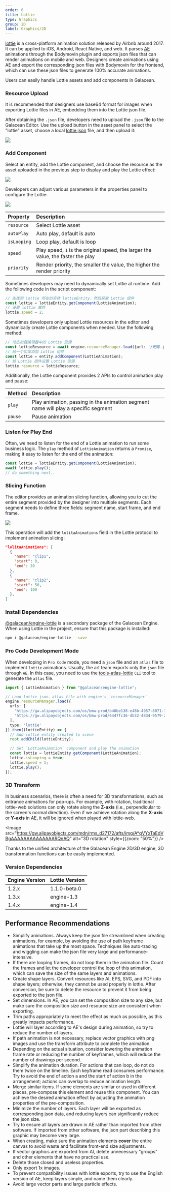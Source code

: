 ```yaml
---
order: 6
title: Lottie
type: Graphics
group: 2D
label: Graphics/2D
---
```


[lottie](https://airbnb.io/lottie/) is a cross-platform animation solution released by Airbnb around 2017. It can be applied to iOS, Android, React Native, and web. It parses [AE](https://www.adobe.com/products/aftereffects.html) animations through the Bodymovin plugin and exports json files that can render animations on mobile and web. Designers create animations using AE and export the corresponding json files with Bodymovin for the frontend, which can use these json files to generate 100% accurate animations.

Users can easily handle Lottie assets and add components in Galacean.

### Resource Upload

It is recommended that designers use base64 format for images when exporting Lottie files in AE, embedding them into the Lottie json file.

After obtaining the `.json` file, developers need to upload the `.json` file to the Galacean Editor. Use the upload button in the asset panel to select the "lottie" asset, choose a local [lottie json](https://github.com/galacean/galacean.github.io/files/14106485/_Lottie.3.json) file, and then upload it:

<Image src="https://mdn.alipayobjects.com/huamei_w6ifet/afts/img/A*UQ1LTI_mYv4AAAAAAAAAAAAADjCHAQ/original"   />

### Add Component

Select an entity, add the Lottie component, and choose the resource as the asset uploaded in the previous step to display and play the Lottie effect:

<Image src="https://mdn.alipayobjects.com/huamei_w6ifet/afts/img/A*ehFMT7vBaCAAAAAAAAAAAAAADjCHAQ/original" />

Developers can adjust various parameters in the properties panel to configure the Lottie:

<Image src="https://mdn.alipayobjects.com/huamei_w6ifet/afts/img/A*OswOQI837OkAAAAAAAAAAAAADjCHAQ/original" />

| Property | Description |
| :--- | :--- |
| `resource` | Select Lottie asset |
| `autoPlay` | Auto play, default is auto |
| `isLooping` | Loop play, default is loop |
| `speed` | Play speed, `1` is the original speed, the larger the value, the faster the play |
| `priority` | Render priority, the smaller the value, the higher the render priority |

Sometimes developers may need to dynamically set Lottie at runtime. Add the following code in the script component:
```typescript
// 先找到 Lottie 所在的实体 lottieEntity，然后获取 Lottie 组件
const lottie = lottieEntity.getComponent(LottieAnimation);
// 设置 lottie 属性
lottie.speed = 2;
```
Sometimes developers only upload Lottie resources in the editor and dynamically create Lottie components when needed. Use the following method:
```typescript
// 动态加载编辑器中的 Lottie 资源
const lottieResource = await engine.resourceManager.load({url: '/光球.json', type: 'EditorLottie'});
// 给一个实体添加 Lottie 组件
const lottie = entity.addComponent(LottieAnimation);
// 给 Lottie 组件设置 Lottie 资源
lottie.resource = lottieResource;
```

Additionally, the Lottie component provides 2 APIs to control animation play and pause:

| Method | Description |
| :--- | :--- |
| `play` | Play animation, passing in the animation segment name will play a specific segment |
| `pause` | Pause animation |

### Listen for Play End

Often, we need to listen for the end of a Lottie animation to run some business logic. The `play` method of `LottieAnimation` returns a `Promise`, making it easy to listen for the end of the animation:

```typescript
const lottie = lottieEntity.getComponent(LottieAnimation);
await lottie.play();
// do something next..
```

### Slicing Function

The editor provides an animation slicing function, allowing you to cut the entire segment provided by the designer into multiple segments. Each segment needs to define three fields: segment name, start frame, and end frame.

<Playground href="/embed/lottie-clips" />

<Image src="https://mdn.alipayobjects.com/huamei_w6ifet/afts/img/A*skjbSZjSpYoAAAAAAAAAAAAADjCHAQ/original" />

This operation will add the `lolitaAnimations` field in the Lottie protocol to implement animation slicing:

```json
"lolitaAnimations": [
  {
    "name": "clip1",
    "start": 0,
    "end": 30
  },
  {
    "name": "clip2",
    "start": 50,
    "end": 100
  },
]
```

### Install Dependencies

<a href="https://www.npmjs.com/package/@galacean/engine-lottie" target="_blank">@galacean/engine-lottie</a> is a secondary package of the Galacean Engine. When using Lottie in the project, ensure that this package is installed:

```bash
npm i @galacean/engine-lottie --save
```

### Pro Code Development Mode

When developing in `Pro Code` mode, you need a `json` file and an `atlas` file to implement `lottie` animations. Usually, the art team exports only the `json` file through `AE`. In this case, you need to use the [tools-atlas-lottie](https://www.npmjs.com/package/@galacean/tools-atlas-lottie) `CLI` tool to generate the `atlas` file.

```typescript
import { LottieAnimation } from "@galacean/engine-lottie";

// Load lottie json、atlas file with engine's `resourceManager`
engine.resourceManager.load({
  urls: [
    "https://gw.alipayobjects.com/os/bmw-prod/b46be138-e48b-4957-8071-7229661aba53.json",
    "https://gw.alipayobjects.com/os/bmw-prod/6447fc36-db32-4834-9579-24fe33534f55.atlas"
  ],
  type: 'lottie'
}).then((lottieEntity) => {
  // Add lottie entity created to scene 
  root.addChild(lottieEntity);

  // Get `LottieAnimation` component and play the animation
  const lottie = lottieEntity.getComponent(LottieAnimation);
  lottie.isLooping = true;
  lottie.speed = 1;
  lottie.play();
});
```

<Playground href="/embed/lottie" />

### 3D Transform

In business scenarios, there is often a need for 3D transformations, such as entrance animations for pop-ups. For example, with rotation, traditional lottie-web solutions can only rotate along the **Z-axis** (i.e., perpendicular to the screen's normal direction). Even if we achieve rotation along the **X-axis** or **Y-axis** in AE, it will be ignored when played with lottie-web.

<Image src="https://gw.alipayobjects.com/mdn/rms_d27172/afts/img/A*qVYxTaEdVBgAAAAAAAAAAAAAARQnAQ" alt="3D rotation" style={{zoom: "50%"}} />

Thanks to the unified architecture of the Galacean Engine 2D/3D engine, 3D transformation functions can be easily implemented.

<Playground href="/embed/lottie-3d-rotation" />

### Version Dependencies
| Engine Version |  Lottie Version |
| :--- | :--- |
| 1.2.x | 1.1.0-beta.0 |
| 1.3.x | engine-1.3 |
| 1.4.x | engine-1.4 |

## Performance Recommendations

- Simplify animations. Always keep the json file streamlined when creating animations, for example, by avoiding the use of path keyframe animations that take up the most space. Techniques like auto-tracing and wiggling can make the json file very large and performance-intensive.
- If there are looping frames, do not loop them in the animation file. Count the frames and let the developer control the loop of this animation, which can save the size of the same layers and animations.
- Create shape layers. Convert resources like AI, EPS, SVG, and PDF into shape layers; otherwise, they cannot be used properly in lottie. After conversion, be sure to delete the resource to prevent it from being exported to the json file.
- Set dimensions. In AE, you can set the composition size to any size, but make sure the composition size and resource size are consistent when exporting.
- Trim paths appropriately to meet the effect as much as possible, as this greatly impacts performance.
- Lottie will layer according to AE's design during animation, so try to reduce the number of layers.
- If path animation is not necessary, replace vector graphics with png images and use the transform attribute to complete the animation.
- Depending on the actual situation, consider lowering the animation frame rate or reducing the number of keyframes, which will reduce the number of drawings per second.
- Simplify the animation duration. For actions that can loop, do not do them twice on the timeline. Each keyframe read consumes performance. Try to avoid the end of action a and the start of action b in the arrangement; actions can overlap to reduce animation length.
- Merge similar items. If some elements are similar or used in different places, pre-compose this element and reuse this component. You can achieve the desired animation effect by adjusting the animation properties of the pre-composition.
- Minimize the number of layers. Each layer will be exported as corresponding json data, and reducing layers can significantly reduce the json size.
- Try to ensure all layers are drawn in AE rather than imported from other software. If imported from other software, the json part describing this graphic may become very large.
- When creating, make sure the animation elements **cover** the entire canvas to avoid waste and facilitate front-end size adjustments.
- If vector graphics are exported from AI, delete unnecessary "groups" and other elements that have no practical use.
- Delete those closed and useless properties.
- Only export 1x images.
- To prevent compatibility issues with lottie exports, try to use the English version of AE, keep layers simple, and name them clearly.
- Avoid large vector parts and large particle effects.
